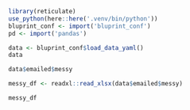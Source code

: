 ```r
library(reticulate)
use_python(here::here('.venv/bin/python'))
bluprint_conf <- import('bluprint_conf')
pd <- import('pandas')
```

```r
data <- bluprint_conf$load_data_yaml()
data
```

```r
data$emailed$messy
```

```r
messy_df <- readxl::read_xlsx(data$emailed$messy)

messy_df
```